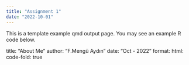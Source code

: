```yaml
---
title: "Assignment 1"
date: "2022-10-01"
---
```


This is a template example qmd output page. You may see an example R code below.

title: "About Me"
author: "F.Mengü Aydın"
date: "Oct - 2022"
format:
  html:
    code-fold: true